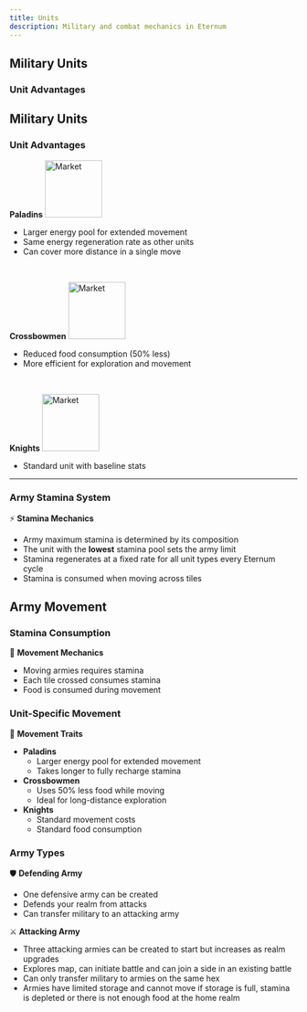 ```yaml
---
title: Units
description: Military and combat mechanics in Eternum
---
```


## Military Units

### Unit Advantages

## Military Units

### Unit Advantages

**Paladins** <img src="/resources/252.png" alt="Market" width="100" className="float-right" />

- Larger energy pool for extended movement
- Same energy regeneration rate as other units
- Can cover more distance in a single move

<br />

**Crossbowmen** <img src="/resources/251.png" alt="Market" width="100" className="float-right" />

- Reduced food consumption (50% less)
- More efficient for exploration and movement

<br />

**Knights** <img src="/resources/250.png" alt="Market" width="100" className="float-right" />

- Standard unit with baseline stats

---

### Army Stamina System

⚡ **Stamina Mechanics**

- Army maximum stamina is determined by its composition
- The unit with the **lowest** stamina pool sets the army limit
- Stamina regenerates at a fixed rate for all unit types every Eternum cycle
- Stamina is consumed when moving across tiles

## Army Movement

### Stamina Consumption

🏃 **Movement Mechanics**

- Moving armies requires stamina
- Each tile crossed consumes stamina
- Food is consumed during movement

### Unit-Specific Movement

💨 **Movement Traits**

- **Paladins**
  - Larger energy pool for extended movement
  - Takes longer to fully recharge stamina
- **Crossbowmen**
  - Uses 50% less food while moving
  - Ideal for long-distance exploration
- **Knights**
  - Standard movement costs
  - Standard food consumption

### Army Types

🛡️ **Defending Army**

- One defensive army can be created
- Defends your realm from attacks
- Can transfer military to an attacking army

⚔️ **Attacking Army**

- Three attacking armies can be created to start but increases as realm upgrades
- Explores map, can initiate battle and can join a side in an existing battle
- Can only transfer military to armies on the same hex
- Armies have limited storage and cannot move if storage is full, stamina is depleted or there is not enough food at the
  home realm
